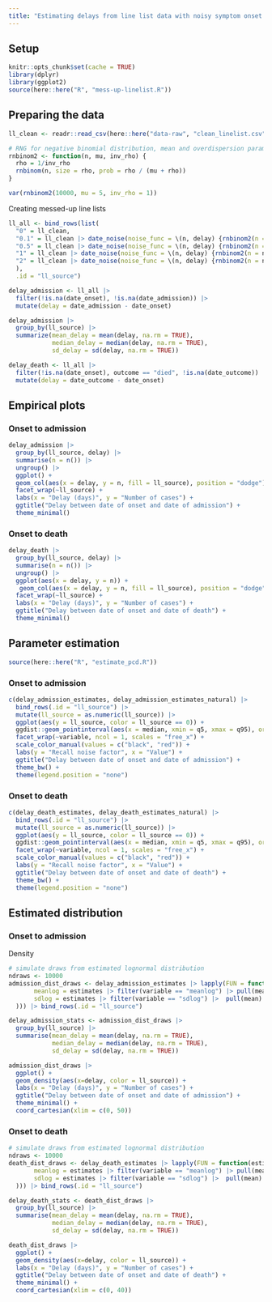 ```yaml
---
title: "Estimating delays from line list data with noisy symptom onset date"
---
```


## Setup
```r
knitr::opts_chunk$set(cache = TRUE)
library(dplyr)
library(ggplot2)
source(here::here("R", "mess-up-linelist.R"))
```

## Preparing the data
```r
ll_clean <- readr::read_csv(here::here("data-raw", "clean_linelist.csv"))
```

```r
# RNG for negative binomial distribution, mean and overdispersion parameterization
rnbinom2 <- function(n, mu, inv_rho) {
  rho = 1/inv_rho
  rnbinom(n, size = rho, prob = rho / (mu + rho))
}

var(rnbinom2(10000, mu = 5, inv_rho = 1))

```


Creating messed-up line lists
```r
ll_all <- bind_rows(list(
  "0" = ll_clean,
  "0.1" = ll_clean |> date_noise(noise_func = \(n, delay) {rnbinom2(n = n, mu = delay, inv_rho = 0.1)}),
  "0.5" = ll_clean |> date_noise(noise_func = \(n, delay) {rnbinom2(n = n, mu = delay, inv_rho = 0.5)}),
  "1" = ll_clean |> date_noise(noise_func = \(n, delay) {rnbinom2(n = n, mu = delay, inv_rho = 1)}),
  "2" = ll_clean |> date_noise(noise_func = \(n, delay) {rnbinom2(n = n, mu = delay, inv_rho = 2)})
  ),
  .id = "ll_source")
```

```r
delay_admission <- ll_all |>
  filter(!is.na(date_onset), !is.na(date_admission)) |>
  mutate(delay = date_admission - date_onset)
```

```r
delay_admission |> 
  group_by(ll_source) |>
  summarize(mean_delay = mean(delay, na.rm = TRUE),
            median_delay = median(delay, na.rm = TRUE),
            sd_delay = sd(delay, na.rm = TRUE))
```


```r
delay_death <- ll_all |>
  filter(!is.na(date_onset), outcome == "died", !is.na(date_outcome)) |>
  mutate(delay = date_outcome - date_onset)
```

## Empirical plots

### Onset to admission
```r
delay_admission |>
  group_by(ll_source, delay) |>
  summarise(n = n()) |>
  ungroup() |> 
  ggplot() +
  geom_col(aes(x = delay, y = n, fill = ll_source), position = "dodge") +
  facet_wrap(~ll_source) +
  labs(x = "Delay (days)", y = "Number of cases") +
  ggtitle("Delay between date of onset and date of admission") +
  theme_minimal()
```
### Onset to death
```r
delay_death |>
  group_by(ll_source, delay) |>
  summarise(n = n()) |>
  ungroup() |> 
  ggplot(aes(x = delay, y = n)) +
   geom_col(aes(x = delay, y = n, fill = ll_source), position = "dodge") +
  facet_wrap(~ll_source) +
  labs(x = "Delay (days)", y = "Number of cases") +
  ggtitle("Delay between date of onset and date of death") +
  theme_minimal()
```
## Parameter estimation
```r
source(here::here("R", "estimate_pcd.R"))
```

### Onset to admission
```r
c(delay_admission_estimates, delay_admission_estimates_natural) |> 
  bind_rows(.id = "ll_source") |> 
  mutate(ll_source = as.numeric(ll_source)) |> 
  ggplot(aes(y = ll_source, color = ll_source == 0)) +
  ggdist::geom_pointinterval(aes(x = median, xmin = q5, xmax = q95), orientation = "horizontal", linewidth = 0.3, pointsize = 2) +
  facet_wrap(~variable, ncol = 1, scales = "free_x") +
  scale_color_manual(values = c("black", "red")) +
  labs(y = "Recall noise factor", x = "Value") +
  ggtitle("Delay between date of onset and date of admission") +
  theme_bw() +
  theme(legend.position = "none")
```

### Onset to death

```r
c(delay_death_estimates, delay_death_estimates_natural) |> 
  bind_rows(.id = "ll_source") |> 
  mutate(ll_source = as.numeric(ll_source)) |>
  ggplot(aes(y = ll_source, color = ll_source == 0)) +
  ggdist::geom_pointinterval(aes(x = median, xmin = q5, xmax = q95), orientation = "horizontal", linewidth = 0.3, pointsize = 2) +
  facet_wrap(~variable, ncol = 1, scales = "free_x") +
  scale_color_manual(values = c("black", "red")) +
  labs(y = "Recall noise factor", x = "Value") +
  ggtitle("Delay between date of onset and date of death") +
  theme_bw() +
  theme(legend.position = "none")
```
## Estimated distribution

### Onset to admission
Density
```r
# simulate draws from estimated lognormal distribution
ndraws <- 10000
admission_dist_draws <- delay_admission_estimates |> lapply(FUN = function(estimates) data.frame(delay = rlnorm(n = ndraws,
       meanlog = estimates |> filter(variable == "meanlog") |> pull(mean),
       sdlog = estimates |> filter(variable == "sdlog") |>  pull(mean)
  ))) |> bind_rows(.id = "ll_source")
```

```r
delay_admission_stats <- admission_dist_draws |>
  group_by(ll_source) |>
  summarise(mean_delay = mean(delay, na.rm = TRUE),
            median_delay = median(delay, na.rm = TRUE),
            sd_delay = sd(delay, na.rm = TRUE))

admission_dist_draws |>
  ggplot() +
  geom_density(aes(x=delay, color = ll_source)) +
  labs(x = "Delay (days)", y = "Number of cases") +
  ggtitle("Delay between date of onset and date of admission") +
  theme_minimal() +
  coord_cartesian(xlim = c(0, 50))
```


### Onset to death
```r
# simulate draws from estimated lognormal distribution
ndraws <- 10000
death_dist_draws <- delay_death_estimates |> lapply(FUN = function(estimates) data.frame(delay = rlnorm(n = ndraws,
       meanlog = estimates |> filter(variable == "meanlog") |> pull(mean),
       sdlog = estimates |> filter(variable == "sdlog") |>  pull(mean)
  ))) |> bind_rows(.id = "ll_source")
```

```r
delay_death_stats <- death_dist_draws |>
  group_by(ll_source) |>
  summarise(mean_delay = mean(delay, na.rm = TRUE),
            median_delay = median(delay, na.rm = TRUE),
            sd_delay = sd(delay, na.rm = TRUE))

death_dist_draws |>
  ggplot() +
  geom_density(aes(x=delay, color = ll_source)) +
  labs(x = "Delay (days)", y = "Number of cases") +
  ggtitle("Delay between date of onset and date of death") +
  theme_minimal() +
  coord_cartesian(xlim = c(0, 40))
```

